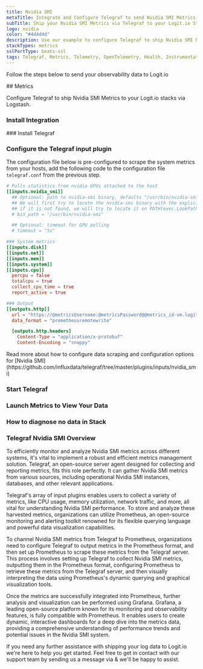 ```yaml
---
title: Nvidia SMI
metaTitle: Integrate and Configure Telegraf to send Nvidia SMI Metrics
subTitle: Ship your Nvidia SMI Metrics via Telegraf to your Logit.io Stack
logo: nvidia
color: "#4d4d4d"
description: Use our example to configure Telegraf to ship Nvidia SMI Metrics to your Logit.io stacks. Configure Telegraf to send Nvidia SMI Metrics to Logstash or Elastic.
stackTypes: metrics
sslPortType: beats-ssl
tags: Telegraf, Metrics, Telemetry, OpenTelemetry, Health, Instrumentation, Nvidia, GPU, Monitoring, Hardware
---
```


Follow the steps below to send your observability data to Logit.io

<Steps>
  ## Metrics

  Configure Telegraf to ship Nvidia SMI Metrics to your Logit.io stacks via Logstash.
  
  ### Install Integration
  <InstallIntegration/>
  ### Install Telegraf

  <InstallTelegraf />

  ### Configure the Telegraf input plugin

  The configuration file below is pre-configured to scrape the system metrics from your hosts, add the following code to the configuration file `telegraf.conf` from the previous step.

  ```toml copy showLineNumbers /@metricsUsername/ /@metricsPassword/ /@metrics_id/ /@vmAgentPort/
  # Pulls statistics from nvidia GPUs attached to the host
  [[inputs.nvidia_smi]]
    ## Optional: path to nvidia-smi binary, defaults "/usr/bin/nvidia-smi"
    ## We will first try to locate the nvidia-smi binary with the explicitly specified value (or default value),
    ## if it is not found, we will try to locate it on PATH(exec.LookPath), if it is still not found, an error will be returned
    # bin_path = "/usr/bin/nvidia-smi"

    ## Optional: timeout for GPU polling
    # timeout = "5s"

  ### System metrics
  [[inputs.disk]]
  [[inputs.net]]
  [[inputs.mem]]
  [[inputs.system]]
  [[inputs.cpu]]
    percpu = false
    totalcpu = true
    collect_cpu_time = true
    report_active = true

  ### Output
  [[outputs.http]]
    url = "https://@metricsUsername:@metricsPassword@@metrics_id-vm.logit.io:@vmAgentPort/api/v1/write"
    data_format = "prometheusremotewrite"

    [outputs.http.headers]
      Content-Type = "application/x-protobuf"
      Content-Encoding = "snappy"
  ```
  <Callout type="info">
    Read more about how to configure data scraping and configuration options for [Nvidia SMI](https://github.com/influxdata/telegraf/tree/master/plugins/inputs/nvidia_smi)
  </Callout>

  ### Start Telegraf

  <StartTelegraf />

  ### Launch Metrics to View Your Data

  <LaunchVisualizer type="metrics" />

  ### How to diagnose no data in Stack

  <DiagnoseNoData />

</Steps>

### Telegraf Nvidia SMI Overview

To efficiently monitor and analyze Nvidia SMI metrics across different systems, it's vital to implement a robust and 
efficient metrics management solution. Telegraf, an open-source server agent designed for collecting and reporting 
metrics, fits this role perfectly. It can gather Nvidia SMI metrics from various sources, including operational 
Nvidia SMI instances, databases, and other relevant applications.
      
Telegraf's array of input plugins enables users to collect a variety of metrics, like CPU usage, memory utilization, 
network traffic, and more, all vital for understanding Nvidia SMI performance. To store and analyze these harvested 
metrics, organizations can utilize Prometheus, an open-source monitoring and alerting toolkit renowned for its 
flexible querying language and powerful data visualization capabilities.

To channel Nvidia SMI metrics from Telegraf to Prometheus, organizations need to configure Telegraf to output metrics 
in the Prometheus format, and then set up Prometheus to scrape these metrics from the Telegraf server. This process 
involves setting up Telegraf to collect Nvidia SMI metrics, outputting them in the Prometheus format, configuring 
Prometheus to retrieve these metrics from the Telegraf server, and then visually interpreting the data using 
Prometheus's dynamic querying and graphical visualization tools.

Once the metrics are successfully integrated into Prometheus, further analysis and visualization can be performed 
using Grafana. Grafana, a leading open-source platform known for its monitoring and observability features, is 
fully compatible with Prometheus. It enables users to create dynamic, interactive dashboards for a deep dive into 
the metrics data, providing a comprehensive understanding of performance trends and potential issues in the Nvidia SMI system.

If you need any further assistance with shipping your log data to Logit.io we're here to help you get started. 
Feel free to get in contact with our support team by sending us a message via <IntercomButton text="live chat" /> 
& we'll be happy to assist.